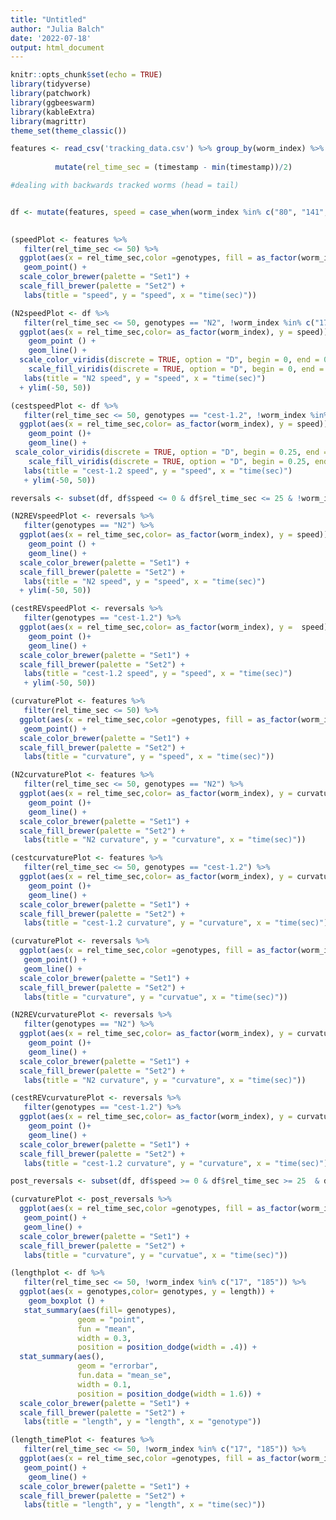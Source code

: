 ```yaml
---
title: "Untitled"
author: "Julia Balch"
date: '2022-07-18'
output: html_document
---
```


```r
knitr::opts_chunk$set(echo = TRUE)
library(tidyverse)
library(patchwork)
library(ggbeeswarm)
library(kableExtra)
library(magrittr)
theme_set(theme_classic())
```

```r
features <- read_csv('tracking_data.csv') %>% group_by(worm_index) %>%
  
          mutate(rel_time_sec = (timestamp - min(timestamp))/2)
```


```r
#dealing with backwards tracked worms (head = tail)


df <- mutate(features, speed = case_when(worm_index %in% c("80", "141", "194") ~ -speed, TRUE ~ speed))

  
(speedPlot <- features %>%
   filter(rel_time_sec <= 50) %>%
  ggplot(aes(x = rel_time_sec,color =genotypes, fill = as_factor(worm_index), y = speed)) +
   geom_point() +
  scale_color_brewer(palette = "Set1") +
  scale_fill_brewer(palette = "Set2") +
   labs(title = "speed", y = "speed", x = "time(sec)"))

(N2speedPlot <- df %>%
   filter(rel_time_sec <= 50, genotypes == "N2", !worm_index %in% c("171", "141")) %>%
  ggplot(aes(x = rel_time_sec,color= as_factor(worm_index), y = speed)) +
    geom_point () +
    geom_line() +
  scale_color_viridis(discrete = TRUE, option = "D", begin = 0, end = 0.15, alpha = 0.6) +
    scale_fill_viridis(discrete = TRUE, option = "D", begin = 0, end = 0.15, alpha = 0.6) +
   labs(title = "N2 speed", y = "speed", x = "time(sec)")
  + ylim(-50, 50))

(cestspeedPlot <- df %>%
   filter(rel_time_sec <= 50, genotypes == "cest-1.2", !worm_index %in% c("17", "185", "115", "194")) %>%
  ggplot(aes(x = rel_time_sec,color= as_factor(worm_index), y = speed)) +
    geom_point ()+
    geom_line() +
 scale_color_viridis(discrete = TRUE, option = "D", begin = 0.25, end = 0.4, alpha = 0.6) +
    scale_fill_viridis(discrete = TRUE, option = "D", begin = 0.25, end = 0.4, alpha = 0.6) +
   labs(title = "cest-1.2 speed", y = "speed", x = "time(sec)")
   + ylim(-50, 50))


```
```r

reversals <- subset(df, df$speed <= 0 & df$rel_time_sec <= 25 & !worm_index %in% c("17", "185"))

(N2REVspeedPlot <- reversals %>%
   filter(genotypes == "N2") %>%
  ggplot(aes(x = rel_time_sec,color= as_factor(worm_index), y = speed)) +
    geom_point () +
    geom_line() +
  scale_color_brewer(palette = "Set1") +
  scale_fill_brewer(palette = "Set2") +
   labs(title = "N2 speed", y = "speed", x = "time(sec)")
  + ylim(-50, 50))

(cestREVspeedPlot <- reversals %>%
   filter(genotypes == "cest-1.2") %>%
  ggplot(aes(x = rel_time_sec,color= as_factor(worm_index), y =  speed)) +
    geom_point ()+
    geom_line() +
  scale_color_brewer(palette = "Set1") +
  scale_fill_brewer(palette = "Set2") +
   labs(title = "cest-1.2 speed", y = "speed", x = "time(sec)")
   + ylim(-50, 50))
```



```r

(curvaturePlot <- features %>%
   filter(rel_time_sec <= 50) %>%
  ggplot(aes(x = rel_time_sec,color =genotypes, fill = as_factor(worm_index), y = curvature_midbody)) +
   geom_point() +
  scale_color_brewer(palette = "Set1") +
  scale_fill_brewer(palette = "Set2") +
   labs(title = "curvature", y = "speed", x = "time(sec)"))

(N2curvaturePlot <- features %>%
   filter(rel_time_sec <= 50, genotypes == "N2") %>%
  ggplot(aes(x = rel_time_sec,color= as_factor(worm_index), y = curvature_midbody)) +
    geom_point ()+
    geom_line() +
  scale_color_brewer(palette = "Set1") +
  scale_fill_brewer(palette = "Set2") +
   labs(title = "N2 curvature", y = "curvature", x = "time(sec)"))

(cestcurvaturePlot <- features %>%
   filter(rel_time_sec <= 50, genotypes == "cest-1.2") %>%
  ggplot(aes(x = rel_time_sec,color= as_factor(worm_index), y = curvature_midbody)) +
    geom_point ()+
    geom_line() +
  scale_color_brewer(palette = "Set1") +
  scale_fill_brewer(palette = "Set2") +
   labs(title = "cest-1.2 curvature", y = "curvature", x = "time(sec)"))
```
```r

(curvaturePlot <- reversals %>%
  ggplot(aes(x = rel_time_sec,color =genotypes, fill = as_factor(worm_index), y = curvature_midbody)) +
   geom_point() +
   geom_line() +
  scale_color_brewer(palette = "Set1") +
  scale_fill_brewer(palette = "Set2") +
   labs(title = "curvature", y = "curvatue", x = "time(sec)"))

(N2REVcurvaturePlot <- reversals %>%
   filter(genotypes == "N2") %>%
  ggplot(aes(x = rel_time_sec,color= as_factor(worm_index), y = curvature_midbody)) +
    geom_point ()+
    geom_line() +
  scale_color_brewer(palette = "Set1") +
  scale_fill_brewer(palette = "Set2") +
   labs(title = "N2 curvature", y = "curvature", x = "time(sec)"))

(cestREVcurvaturePlot <- reversals %>%
   filter(genotypes == "cest-1.2") %>%
  ggplot(aes(x = rel_time_sec,color= as_factor(worm_index), y = curvature_midbody)) +
    geom_point ()+
    geom_line() +
  scale_color_brewer(palette = "Set1") +
  scale_fill_brewer(palette = "Set2") +
   labs(title = "cest-1.2 curvature", y = "curvature", x = "time(sec)"))
```
```r
post_reversals <- subset(df, df$speed >= 0 & df$rel_time_sec >= 25  & df$rel_time_sec <= 50 & !worm_index %in% c("17", "185"))

(curvaturePlot <- post_reversals %>%
  ggplot(aes(x = rel_time_sec,color =genotypes, fill = as_factor(worm_index), y = curvature_midbody)) +
   geom_point() +
   geom_line() +
  scale_color_brewer(palette = "Set1") +
  scale_fill_brewer(palette = "Set2") +
   labs(title = "curvature", y = "curvatue", x = "time(sec)"))
```
```r
(lengthplot <- df %>%
   filter(rel_time_sec <= 50, !worm_index %in% c("17", "185")) %>%
  ggplot(aes(x = genotypes,color= genotypes, y = length)) +
    geom_boxplot () +
   stat_summary(aes(fill= genotypes),
               geom = "point", 
               fun = "mean", 
               width = 0.3, 
               position = position_dodge(width = .4)) +
  stat_summary(aes(),
               geom = "errorbar", 
               fun.data = "mean_se", 
               width = 0.1, 
               position = position_dodge(width = 1.6)) +
  scale_color_brewer(palette = "Set1") +
  scale_fill_brewer(palette = "Set2") +
   labs(title = "length", y = "length", x = "genotype"))

(length_timePlot <- features %>%
   filter(rel_time_sec <= 50, !worm_index %in% c("17", "185")) %>%
  ggplot(aes(x = rel_time_sec,color =genotypes, fill = as_factor(worm_index), y = length)) +
   geom_point() +
    geom_line() +
  scale_color_brewer(palette = "Set1") +
  scale_fill_brewer(palette = "Set2") +
   labs(title = "length", y = "length", x = "time(sec)"))

```


